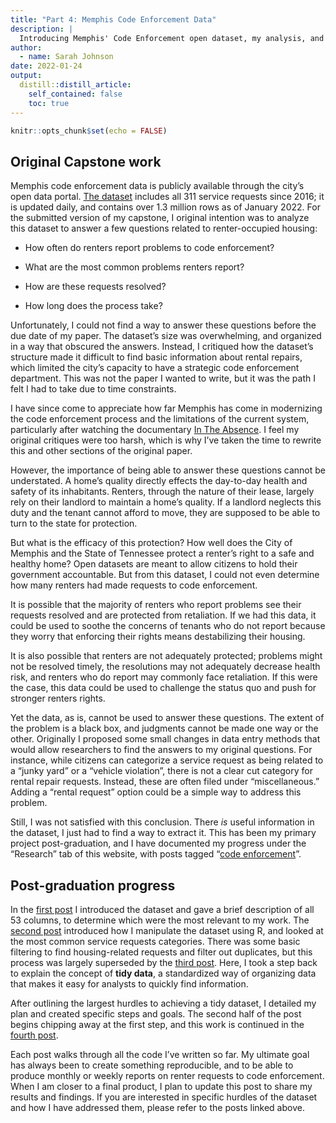 ```yaml
---
title: "Part 4: Memphis Code Enforcement Data"
description: |
  Introducing Memphis' Code Enforcement open dataset, my analysis, and critiques.
author:
  - name: Sarah Johnson
date: 2022-01-24
output:
  distill::distill_article:
    self_contained: false
    toc: true
---
```


```r
knitr::opts_chunk$set(echo = FALSE)
```

## Original Capstone work

Memphis code enforcement data is publicly available through the city's open data portal. [The dataset](https://data.memphistn.gov/dataset/Service-Requests-since-2016/hmd4-ddta) includes all 311 service requests since 2016; it is updated daily, and contains over 1.3 million rows as of January 2022. For the submitted version of my capstone, I original intention was to analyze this dataset to answer a few questions related to renter-occupied housing:

-   How often do renters report problems to code enforcement?

-   What are the most common problems renters report?

-   How are these requests resolved?

-   How long does the process take?

Unfortunately, I could not find a way to answer these questions before the due date of my paper. The dataset's size was overwhelming, and organized in a way that obscured the answers. Instead, I critiqued how the dataset's structure made it difficult to find basic information about rental repairs, which limited the city's capacity to have a strategic code enforcement department. This was not the paper I wanted to write, but it was the path I felt I had to take due to time constraints.

I have since come to appreciate how far Memphis has come in modernizing the code enforcement process and the limitations of the current system, particularly after watching the documentary [In The Absence](https://www.highgroundnews.com/features/NPIHousingFilmPremier.aspx). I feel my original critiques were too harsh, which is why I've taken the time to rewrite this and other sections of the original paper.

However, the importance of being able to answer these questions cannot be understated. A home's quality directly effects the day-to-day health and safety of its inhabitants. Renters, through the nature of their lease, largely rely on their landlord to maintain a home's quality. If a landlord neglects this duty and the tenant cannot afford to move, they are supposed to be able to turn to the state for protection.

But what is the efficacy of this protection? How well does the City of Memphis and the State of Tennessee protect a renter's right to a safe and healthy home? Open datasets are meant to allow citizens to hold their government accountable. But from this dataset, I could not even determine how many renters had made requests to code enforcement.

It is possible that the majority of renters who report problems see their requests resolved and are protected from retaliation. If we had this data, it could be used to soothe the concerns of tenants who do not report because they worry that enforcing their rights means destabilizing their housing.

It is also possible that renters are not adequately protected; problems might not be resolved timely, the resolutions may not adequately decrease health risk, and renters who do report may commonly face retaliation. If this were the case, this data could be used to challenge the status quo and push for stronger renters rights.

Yet the data, as is, cannot be used to answer these questions. The extent of the problem is a black box, and judgments cannot be made one way or the other. Originally I proposed some small changes in data entry methods that would allow researchers to find the answers to my original questions. For instance, while citizens can categorize a service request as being related to a "junky yard" or a "vehicle violation", there is not a clear cut category for rental repair requests. Instead, these are often filed under "miscellaneous." Adding a "rental request" option could be a simple way to address this problem.

Still, I was not satisfied with this conclusion. There *is* useful information in the dataset, I just had to find a way to extract it. This has been my primary project post-graduation, and I have documented my progress under the "Research" tab of this website, with posts tagged "[code enforcement](https://sarahjohnson.io/research.html#category:code_enforcement)".

## Post-graduation progress

In the [first post](https://sarahjohnson.io/posts/2021-12-03-311-data/) I introduced the dataset and gave a brief description of all 53 columns, to determine which were the most relevant to my work. The [second post](https://sarahjohnson.io/posts/2021-12-04-311-data-2/) introduced how I manipulate the dataset using R, and looked at the most common service requests categories. There was some basic filtering to find housing-related requests and filter out duplicates, but this process was largely superseded by the [third post](https://sarahjohnson.io/posts/2022-01-10-311-data-3/). Here, I took a step back to explain the concept of **tidy data**, a standardized way of organizing data that makes it easy for analysts to quickly find information.

After outlining the largest hurdles to achieving a tidy dataset, I detailed my plan and created specific steps and goals. The second half of the post begins chipping away at the first step, and this work is continued in the [fourth post](https://sarahjohnson.io/posts/2022-01-11-311-data-4/).

Each post walks through all the code I've written so far. My ultimate goal has always been to create something reproducible, and to be able to produce monthly or weekly reports on renter requests to code enforcement. When I am closer to a final product, I plan to update this post to share my results and findings. If you are interested in specific hurdles of the dataset and how I have addressed them, please refer to the posts linked above.
